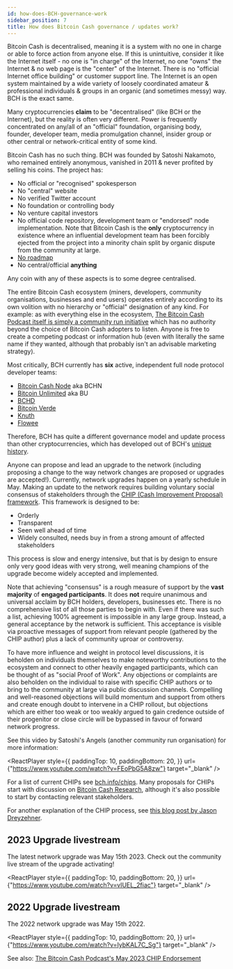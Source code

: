 ```yaml
---
id: how-does-BCH-governance-work
sidebar_position: 7
title: How does Bitcoin Cash governance / updates work?
---
```



Bitcoin Cash is decentralised, meaning it is a system with no one in charge or able to force action from anyone else. If this is unintuitive, consider it like the Internet itself - no one is "in charge" of the Internet, no one "owns" the Internet & no web page is the "center" of the Internet. There is no "official Internet office building" or customer support line. The Internet is an open system maintained by a wide variety of loosely coordinated amateur & professional individuals & groups in an organic (and sometimes messy) way. BCH is the exact same.

Many cryptocurrencies **claim** to be "decentralised" (like BCH or the Internet), but the reality is often very different. Power is frequently concentrated on any/all of an "official" foundation, organising body, founder, developer team, media promulgation channel, insider group or other central or network-critical entity of some kind.

Bitcoin Cash has no such thing. BCH was founded by Satoshi Nakamoto, who remained entirely anonymous, vanished in 2011 & never profited by selling his coins. The project has:

- No official or "recognised" spokesperson
- No "central" website
- No verified Twitter account
- No foundation or controlling body
- No venture capital investors
- No official code repository, development team or "endorsed" node implementation. Note that Bitcoin Cash is the **only** cryptocurrency in existence where an influential development team has been forcibly ejected from the project into a minority chain split by organic dispute from the community at large.
- [No roadmap](/faqs/BCH/does-BCH-have-a-roadmap)
- No central/official **anything**

Any coin with any of these aspects is to some degree centralised.

The entire Bitcoin Cash ecosystem (miners, developers, community organisations, businesses and end users) operates entirely according to its own volition with no hierarchy or "official" designation of any kind. For example: as with everything else in the ecosystem, [The Bitcoin Cash Podcast itself is simply a community run initiative](/about) which has no authority beyond the choice of Bitcoin Cash adopters to listen. Anyone is free to create a competing podcast or information hub (even with literally the same name if they wanted, although that probably isn't an advisable marketing strategy).

Most critically, BCH currently has **six** active, independent full node protocol developer teams:

- [Bitcoin Cash Node](https://bitcoincashnode.org/en/) aka BCHN
- [Bitcoin Unlimited](https://www.bitcoinunlimited.info/) aka BU
- [BCHD](https://bchd.cash/)
- [Bitcoin Verde](https://bitcoinverde.org/)
- [Knuth](https://github.com/k-nuth/kth)
- [Flowee](https://flowee.org/)

Therefore, BCH has quite a different governance model and update process than other cryptocurrencies, which has developed out of BCH's [unique history](/start#episode-8-of-10-bitcoin-cash).

Anyone can propose and lead an upgrade to the network (including proposing a change to the way network changes are proposed or upgrades are accepted!). Currently, network upgrades happen on a yearly schedule in May. Making an update to the network requires building voluntary social consensus of stakeholders through the [CHIP (Cash Improvement Proposal) framework](https://bch.info/en/chips). This framework is designed to be:

- Orderly
- Transparent
- Seen well ahead of time
- Widely consulted, needs buy in from a strong amount of affected stakeholders

This process is slow and energy intensive, but that is by design to ensure only very good ideas with very strong, well meaning champions of the upgrade become widely accepted and implemented.

Note that achieving "consensus" is a rough measure of support by the **vast majority** of **engaged participants**. It does **not** require unanimous and universal acclaim by BCH holders, developers, businesses etc. There is no comprehensive list of all those parties to begin with. Even if there was such a list, achieving 100% agreement is impossible in any large group. Instead, a general acceptance by the network is sufficient. This acceptance is visible via proactive messages of support from relevant people (gathered by the CHIP author) plus a lack of community uproar or controversy.

To have more influence and weight in protocol level discussions, it is beholden on individuals themselves to make noteworthy contributions to the ecosystem and connect to other heavily engaged participants, which can be thought of as "social Proof of Work". Any objections or complaints are also beholden on the individual to raise with specific CHIP authors or to bring to the community at large via public discussion channels. Compelling and well-reasoned objections will build momentum and support from others and create enough doubt to intervene in a CHIP rollout, but objections which are either too weak or too weakly argued to gain credence outside of their progenitor or close circle will be bypassed in favour of forward network progress.

See this video by Satoshi's Angels (another community run organisation) for more information:

<ReactPlayer
  style={{
    paddingTop: 10,
    paddingBottom: 20,
  }}
  url={"https://www.youtube.com/watch?v=FEoPbG5A8zw"}
  target="_blank"
/>

For a list of current CHIPs see [bch.info/chips](https://bch.info/en/chips). Many proposals for CHIPs start with discussion on [Bitcoin Cash Research](https://bitcoincashresearch.org/), although it's also possible to start by contacting relevant stakeholders.

For another explanation of the CHIP process, see [this blog post by Jason Dreyzehner](https://blog.bitjson.com/bitcoin-cash-upgrade-2023/).

## 2023 Upgrade livestream

The latest network upgrade was May 15th 2023. Check out the community live stream of the upgrade activating!

<ReactPlayer
  style={{
    paddingTop: 10,
    paddingBottom: 20,
  }}
  url={"https://www.youtube.com/watch?v=vIUEL_2fiac"}
  target="_blank"
/>

## 2022 Upgrade livestream

The 2022 network upgrade was May 15th 2022.

<ReactPlayer
  style={{
    paddingTop: 10,
    paddingBottom: 20,
  }}
  url={"https://www.youtube.com/watch?v=IybKAL7C_Sg"}
  target="_blank"
/>

See also: [The Bitcoin Cash Podcast's May 2023 CHIP Endorsement](/blog/chip-endorsement-may-2023)
